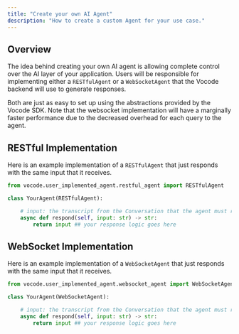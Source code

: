 ```yaml
---
title: "Create your own AI Agent"
description: "How to create a custom Agent for your use case."
---
```


## Overview

The idea behind creating your own AI agent is allowing complete control over the AI
layer of your application. Users will be responsible for implementing either a
`RESTfulAgent` or a `WebSocketAgent` that the Vocode backend will use to generate responses.

Both are just as easy to set up using the abstractions provided by the Vocode SDK. Note that the
websocket implementation will have a marginally faster performance due to the decreased overhead
for each query to the agent.

## RESTful Implementation

Here is an example implementation of a `RESTfulAgent` that just responds with the same input that
it receives.

```python
from vocode.user_implemented_agent.restful_agent import RESTfulAgent

class YourAgent(RESTfulAgent):

    # input: the transcript from the Conversation that the agent must respond to
    async def respond(self, input: str) -> str:
        return input ## your response logic goes here
```

## WebSocket Implementation

Here is an example implementation of a `WebSocketAgent` that just responds with the same input that
it receives.

```python
from vocode.user_implemented_agent.websocket_agent import WebSocketAgent

class YourAgent(WebSocketAgent):

    # input: the transcript from the Conversation that the agent must respond to
    async def respond(self, input: str) -> str:
        return input ## your response logic goes here
```
